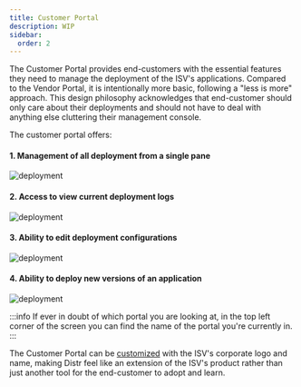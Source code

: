 ```yaml
---
title: Customer Portal
description: WIP
sidebar:
  order: 2
---
```


The Customer Portal provides end-customers with the essential features they need to manage the deployment of the ISV's applications. Compared to the Vendor Portal, it is intentionally more basic, following a "less is more" approach. This design philosophy acknowledges that end-customer should only care about their deployments and should not have to deal with anything else cluttering their management console.

The customer portal offers: 

#### 1. Management of all deployment from a single pane
![deployment](https://github.com/user-attachments/assets/580ae067-14b5-445c-a1f2-b1962bac0f1e)

#### 2. Access to view current deployment logs 
![deployment](https://github.com/user-attachments/assets/4ca04c51-159f-442f-8b39-876e66a208ec)

#### 3. Ability to edit deployment configurations
![deployment](https://github.com/user-attachments/assets/1766e8fa-9446-4585-8eaa-05b0ed88339c)

#### 4. Ability to deploy new versions of an application
![deployment](https://github.com/user-attachments/assets/a1dc945e-6012-4fa7-a38e-33a37cf71a7f)

:::info
If ever in doubt of which portal you are looking at, in the top left corner of the screen you can find the name of the portal you're currently in. 
:::

The Customer Portal can be [customized](/products/cloud/docs/product/branding/) with the ISV's corporate logo and name, making Distr feel like an extension of the ISV's product rather than just another tool for the end-customer to adopt and learn.